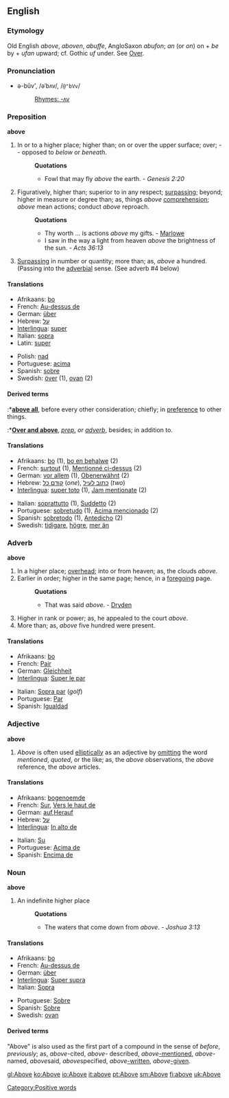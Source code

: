 ==English==
===Etymology===
Old English ''above'', ''aboven'', ''abuffe'', AngloSaxon ''abufon''; ''an'' (or ''on'') on + ''be'' by + ''ufan'' upward; cf. Gothic ''uf'' under. See [[Over]].

===Pronunciation===
*ə-bŭv', /əˈbʌv/, /<tt>@"bVv</tt>/
*:[[Rhymes:English:-ʌv|Rhymes: -ʌv]]

===Preposition===
'''above'''

#In or to a higher place; higher than; on or over the upper surface; over; -- opposed to ''below'' or ''beneath''.
#:'''Quotations'''
#:*Fowl that may fly ''above'' the earth. - ''Genesis 2:20''
#Figuratively, higher than; superior to in any respect; [[surpassing]]; beyond; higher in measure or degree than; as, things ''above'' [[comprehension]]; ''above'' mean actions; conduct ''above'' reproach.
#:'''Quotations'''
#:*Thy worth ... is actions ''above'' my gifts. - [[Marlowe]]
#:*I saw in the way a light from heaven ''above'' the brightness of the sun. - ''Acts 36:13''
#[[Surpassing]] in number or quantity; more than; as, ''above'' a hundred. (Passing into the [[adverbial]] sense. (See adverb #4 below)

====Translations====
{{top}}
* Afrikaans: [[bo]]
* French: [[Au-dessus de]]
* German: [[über]]
* Hebrew: [[על]]
* [[Interlingua]]: [[super]]
* Italian: [[sopra]]
* Latin: [[super]]
{{mid}}
* Polish: [[nad]]
* Portuguese: [[acima]]
* Spanish: [[sobre]]
* Swedish: [[över]] (1), [[ovan]] (2)
{{bottom}}

====Derived terms====
:*'''[[above all]]''', before every other consideration; chiefly; in [[preference]] to other things.
:*'''[[Over and above]]''', ''[[prep. (part of speech)|prep.]] or [[adverb (part of speech)|adverb]]'', besides; in addition to.

====Translations==== 
{{top}}
* Afrikaans: [[bo]] (1), [[bo en behalwe]] (2)
* French: [[surtout]] (1), [[Mentionné ci-dessus]] (2)
* German: [[vor allem]] (1), [[Obenerwähnt]] (2)
* Hebrew: [[קודם כל]] (''one''), [[כתוב לעיל]] (''two'')
* [[Interlingua]]: [[super toto]] (1), [[Jam mentionate]] (2)
{{mid}}
* Italian: [[soprattutto]] (1), [[Suddetto]] (2)
* Portuguese: [[sobretudo]] (1), [[Acima mencionado]] (2)
* Spanish: [[sobretodo]] (1), [[Antedicho]] (2)
* Swedish: [[tidigare]], [[högre]], [[mer än]]
{{bottom}}

===Adverb===
'''above'''

#In a higher place; [[overhead]]; into or from heaven; as, the clouds ''above''.
#Earlier in order; higher in the same page; hence, in a [[foregoing]] page.
#:'''Quotations'''
#:*That was said ''above''. - [[Dryden]]
#Higher in rank or power; as, he appealed to the court ''above''.
#More than; as, ''above'' five hundred were present.

====Translations====
{{top}}
* Afrikaans: [[bo]]
* French: [[Pair]]
* German: [[Gleichheit]]
* [[Interlingua]]: [[Super le par]]
{{mid}}
* Italian: [[Sopra par]] (''golf'')
* Portuguese: [[Par]]
* Spanish: [[Igualdad]]<BR> 
{{bottom}}

===Adjective===
'''above'''

#''Above'' is often used [[elliptically]] as an adjective by [[omitting]] the word ''mentioned'', ''quoted'', or the like; as, the ''above'' observations, the ''above'' reference, the ''above'' articles.

====Translations==== 
{{top}}
* Afrikaans: [[bogenoemde]]
* French: [[Sur]], [[Vers le haut de]]
* German: [[auf]],[[Herauf]]
* Hebrew: [[על]]
* [[Interlingua]]: [[In alto de]]
{{mid}}
* Italian: [[Su]]
* Portuguese: [[Acima de]]
* Spanish: [[Encima de]]
{{bottom}}

===Noun===
'''above'''

#An indefinite higher place
#:'''Quotations'''
#:*The waters that come down from ''above''. - ''Joshua 3:13''

====Translations====
{{top}}
* Afrikaans: [[bo]]
* French: [[Au-dessus de]]
* German: [[über]]
* [[Interlingua]]: [[Super supra]]
* Italian: [[Sopra]]
{{mid}}
* Portuguese: [[Sobre]]
* Spanish: [[Sobre]]
* Swedish: [[ovan]]
{{bottom}}

====Derived terms====
"Above" is also used as the first part of a compound in the sense of ''before'', ''previously''; as, ''above''-cited, ''above''- described, ''above''[[-mentioned]], ''above''-named, ''above''said, ''above''specified, ''above''[[-written]], ''above''[[-given]].


[[Category:Positive words]]

[[gl:Above]]
[[ko:Above]]
[[io:Above]]
[[it:above]]
[[pt:Above]]
[[sm:Above]]
[[fi:above]]
[[uk:Above]]